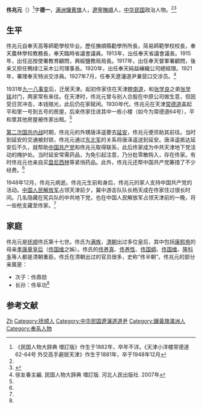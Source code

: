 '''佟兆元'''（{{bd|1881年||1948年|12月}}）<ref>《民国人物大辞典 増訂版》作生于1882年，卒年不详。《天津小洋楼常德道62-64号 外交高手避居天津》作生于1881年，卒于1948年12月</ref>字'''德一'''，[[满洲镶黄旗|满洲镶黄旗]]人，[[遼寧|遼寧]][[撫順|撫順]]人，[[中华民国|中华民国]]政治人物。<ref name=xu/><ref name=bfw>{{Cite web |url=http://news.enorth.com.cn/system/2010/04/27/004641217.shtml |title=天津小洋楼常德道62-64号 外交高手避居天津，北方网，2010-04-27 |accessdate=2015-02-02 |archive-date=2019-09-05 |archive-url=https://web.archive.org/web/20190905101028/http://news.enorth.com.cn/system/2010/04/27/004641217.shtml |dead-url=no }}</ref>

==生平==
佟兆元自奉天高等師範學校毕业。歷任撫順縣勸學所所長，简易師範學校校長，奉天農林學校教務長，奉天臨時省議會議員。1913年，出任奉天省議會議長。1915年，出任巡按使署教育顧問，興綏鹽務局局長。1917年，出任奉天督軍署顧問，後来又担任鴨绿江采木公司理事長。1920年，出任奉天純益繅織公司總經理。1921年，署理奉天特派交涉員。1927年7月，任奉天遼瀋道尹兼营口交涉员。<ref name=xu>徐友春主編. 民国人物大辞典 増訂版. 河北人民出版社. 2007年</ref>

1931年[[九一八事变|九一八事变]]后，迁居天津。起初佟家住在天津[[睦南道|睦南道]]，和[[张学良|张学良]]之弟[[张学铭|张学铭]]对门，两家常有来往。在天津时，佟兆元曾与别人合股在中原公司做生意，但因受日货冲击，本钱赔光，此后仍在家赋闲。1930年代，佟兆元在天津[[常德道|常德道]]盖起平和里一号到五号的房屋，后来佟家住进其中一栋小楼（如今为常德道64号），平和里其他房屋被佟家出租。<ref name=bfw/>

[[第二次国共内战|第二次国共内战]]时期，佟兆元的外甥唐泽遥要去[[延安|延安]]，佟兆元便资助其前往。当时到延安的交通被封锁，佟兆元通过[[东北军|东北军]]的关系将唐泽遥送到延安。唐泽遥抵达延安后不久，就帮助[[中国共产党|中国共产党]]和佟兆元取得联系，此后佟家成为中共天津地下党活动的掩护处。当时延安常需药品，为免引起注意，乃分批零散购入，存在佟家。有时佟兆元也亲自买[[盘尼西林|盘尼西林]]等紧俏药品。此外，佟兆元还帮中国共产党筹措了不少经费。<ref name=bfw/>

1948年12月，佟兆元病逝。佟兆元生前和身后，佟兆元的家人支持中国共产党的活动。[[中国人民解放军|中国人民解放军]]占领天津前夕，冀中游击队队长杨天成在佟家住过很长时间。几名隐藏在宪兵队的中共地下党，也在中国人民解放军占领天津前的一晚，将一些枪支藏至佟家。<ref name=bfw/>

==家庭==
佟兆元是[[抚顺|抚顺]]佟氏第十七世。佟氏为[[满族|满族]]，[[清朝|清朝]]出过多位皇后，其中包括[[康熙帝|康熙帝]]的母亲[[孝康章皇后|孝康章皇后]]（[[佟国维|佟国维]]之姊）。佟氏的[[佟养真|佟养真]]、[[佟养性|佟养性]]、[[佟国纲|佟国纲]]、[[佟国维|佟国维]]、[[隆科多|隆科多]]等人都是清朝重臣。佟氏在清朝出过的官员很多，史称“佟半朝”。佟兆元的部分亲属是：
*次子：佟鼎勋
*长孙：佟阜功<ref name=bfw/>

==参考文献==
{{reflist}}

{{DEFAULTSORT:Tong佟}}
[[Category:佟姓|Zh]]
[[Category:抚顺人|Category:抚顺人]]
[[Category:中华民国遼瀋道道尹|Category:中华民国遼瀋道道尹]]
[[Category:鑲黃旗滿洲人|Category:鑲黃旗滿洲人]]
[[Category:奉系人物|Category:奉系人物]]